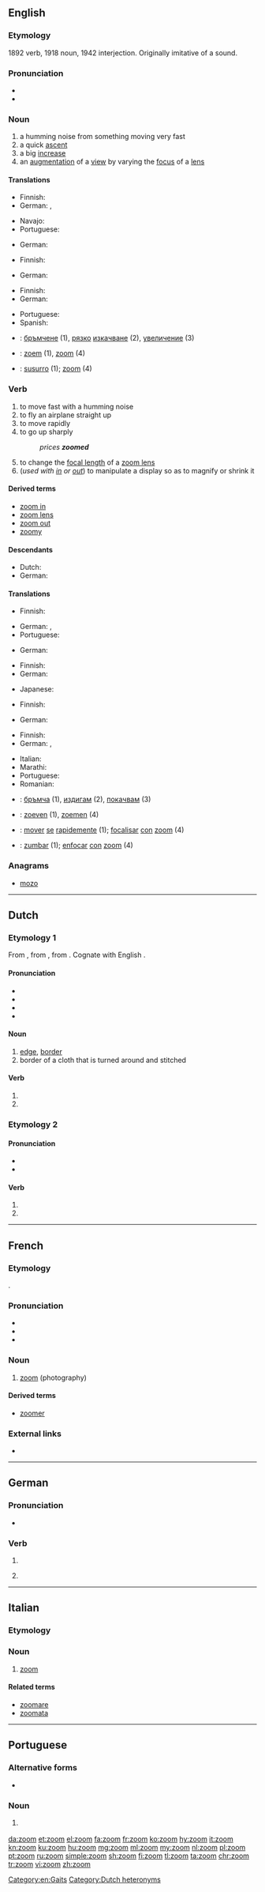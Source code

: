 ==English==
{{wikipedia|dab=zoom}}

===Etymology===
1892 verb, 1918 noun, 1942 interjection. Originally imitative of a sound.

===Pronunciation===
* {{IPA|/zuːm/|lang=en}}
* {{rhymes|uːm|lang=en}}

===Noun===
{{en-noun}}

# a humming noise from something moving very fast
# a quick [[ascent]]
# a big [[increase]]
# an [[augmentation]] of a [[view]] by varying the [[focus]] of a [[lens]]

====Translations====
{{trans-top|humming noise from something moving very fast}}
* Finnish: {{t|fi|suhahdus}}
* German: {{t+|de|Brummen|n}}, {{t|de|brummendes [[Geräusch]]|n}}
{{trans-mid}}
* Navajo: {{t|nv|ts’iziil}}
* Portuguese: {{t|pt|zumbido|m}}
{{trans-bottom}}

{{trans-top|quick ascent}}
* German: {{t+|de|schneller}} {{t+|de|Aufstieg|m}}
{{trans-mid}}
{{trans-bottom}}

{{trans-top|big increase}}
* Finnish: {{t+|fi|räjähdys}}
{{trans-mid}}
* German: {{t+|de|Vergrößerung|f}}
{{trans-bottom}}

{{trans-top|augmentation of a view}}
* Finnish: {{t|fi|zoomaus}}
* German: {{t+|de|Vergrößerung|f}}
{{trans-mid}}
* Portuguese: {{t|pt|zoom|m}}
* Spanish: {{t+|es|zum|m}}
{{trans-bottom}}

{{checktrans-top}}
* {{ttbc|bg}}: [[бръмчене]] {{g|n}} (1), [[рязък|рязко]] [[изкачване]] {{g|n}} (2), [[увеличение]] {{g|n}} (3)
* {{ttbc|nl}}: [[zoem]] {{g|m}} (1), [[zoom]] (4)
{{trans-mid}}
* {{ttbc|ia}}: [[susurro]] (1); [[zoom]] (4)
{{trans-bottom}}

===Verb===
{{en-verb}}

# to move fast with a humming noise
# to fly an airplane straight up
# to move rapidly
# to go up sharply
#: ''prices '''zoomed'''''
# to change the [[focal length]] of a [[zoom lens]]
# (''used with [[zoom in|in]] or [[zoom out|out]]'') to manipulate a display so as to magnify or shrink it

====Derived terms====
* [[zoom in]]
* [[zoom lens]]
* [[zoom out]]
* [[zoomy]]

====Descendants====
* Dutch: {{l|nl|zoomen}}
* German: {{l|de|zoomen}}

====Translations====
{{trans-top|to move very fast with a humming noise}}
* Finnish: {{t|fi|suhahtaa}}
{{trans-mid}}
* German: {{t+|de|schwirren}}, {{t|de|surren}}
* Portuguese: {{t|pt|zumbir}}
{{trans-bottom}}

{{trans-top|to fly an airplane straight up}}
* German: {{t+|de|schwirren}}
{{trans-mid}}
{{trans-bottom}}

{{trans-top|to move rapidly}}
* Finnish: {{t+|fi|syöksyä}}
* German: {{t+|de|schwirren}}
{{trans-mid}}
* Japanese: {{qualifier|colloquial}} {{t|ja|猛スピードで進む|tr=mōsupīdo de susumu}}
{{trans-bottom}}

{{trans-top|to go up sharply}}
* Finnish: {{t+|fi|räjähtää}}
{{trans-mid}}
* German: {{t+|de|schwirren}}
{{trans-bottom}}

{{trans-top|to change the focal length of a zoom lens}}
* Finnish: {{t+|fi|zoomata}}
* German: {{t+|de|fokussieren}}, {{t|de|zoomen}}
{{trans-mid}}
* Italian: {{t|it|zoomare}}
* Marathi: {{t|mr|जूम करणे|tr=zūma karṇe|sc=Deva}}
* Portuguese: {{t|pt|[[dar]] [[zoom]]}}
* Romanian: {{t|ro|zooma}}
{{trans-bottom}}

{{checktrans-top}}
* {{ttbc|bg}}: [[бръмча]] (1), [[издигам]] (2), [[покачвам]] (3)
* {{ttbc|nl}}: [[zoeven]] (1), [[zoemen]] (4)
{{trans-mid}}
* {{ttbc|ia}}: [[mover]] [[se]] [[rapide]]mente (1); [[focalisar]] [[con]] [[zoom]] (4)
* {{ttbc|es}}: [[zumbar]] (1); [[enfocar]] [[con]] [[zoom]] (4)
{{trans-bottom}}

===Anagrams===
* [[mozo#English|mozo]]

[[Category:en:Gaits]]

----

==Dutch==

===Etymology 1===
From {{etyl|dum|nl}} {{term|soom|lang=dum}}, from {{etyl|odt|nl}} {{m|odt|*sōm}}, from {{etyl|gem-pro|nl}} {{m|gem-pro|*saumaz||that which is sewn}}. Cognate with English {{term|seam|lang=en}}.

====Pronunciation====
* {{audio|Nl-zoom.ogg|Audio|lang=nl}}
* {{rhymes|oːm|lang=nl}}
* {{IPA|/zoːm/|lang=nl}}
* {{hyphenation|zoom|lang=nl}}

====Noun====
{{nl-noun|m|-en|zoompje}}

# [[edge]], [[border]]
# border of a cloth that is turned around and stitched

====Verb====
{{nl-verb-form}}

# {{nl-verb form of|p=1|n=sg|t=pres|m=ind|zomen}}
# {{nl-verb form of|m=imp|zomen}}

===Etymology 2===

====Pronunciation====
* {{audio|Nl-zoom1.ogg|Audio|lang=nl}}
* {{hyphenation|zoom|lang=nl}}

====Verb====
{{nl-verb-form}}

# {{nl-verb form of|p=1|n=sg|t=pres|m=ind|zoomen}}
# {{nl-verb form of|m=imp|zoomen}}

[[Category:Dutch heteronyms]]

----

==French==

===Etymology===
{{etyl|en|fr}} {{term|zoom||lang=en}}.

===Pronunciation===
* {{IPA|/zum/|lang=fr}}
* {{homophones|zooms|lang=fr}}
* {{hyphenation|zoom|lang=fr}}

===Noun===
{{fr-noun|m}}

# [[zoom#English|zoom]] (photography)

====Derived terms====
* [[zoomer]]

===External links===
* {{R:TLFi}}

----

==German==

===Pronunciation===
* {{IPA|/zuːm/|lang=de}}

===Verb===
{{head|de|verb form}}

# {{de-verb form of|zoomen|i|s}}
# {{context|colloquial|lang=de}} {{de-verb form of|zoomen|1|s|g}}

----

==Italian==
{{wikipedia|lang=it}}

===Etymology===
{{etyl|en|it}}

===Noun===
{{head|it|noun|g=m|invariable}}

# {{context|photography|lang=it}} [[#English|zoom]]

====Related terms====
* [[zoomare]]
* [[zoomata]]

----

==Portuguese==

===Alternative forms===
* {{l/pt|zum}}

===Noun===
{{pt-noun|m|s}}

# {{label|pt|photography|computing}} {{l/en|zoom}} {{gloss|augmentation of a view}}

[[da:zoom]]
[[et:zoom]]
[[el:zoom]]
[[fa:zoom]]
[[fr:zoom]]
[[ko:zoom]]
[[hy:zoom]]
[[it:zoom]]
[[kn:zoom]]
[[ku:zoom]]
[[hu:zoom]]
[[mg:zoom]]
[[ml:zoom]]
[[my:zoom]]
[[nl:zoom]]
[[pl:zoom]]
[[pt:zoom]]
[[ru:zoom]]
[[simple:zoom]]
[[sh:zoom]]
[[fi:zoom]]
[[tl:zoom]]
[[ta:zoom]]
[[chr:zoom]]
[[tr:zoom]]
[[vi:zoom]]
[[zh:zoom]]
